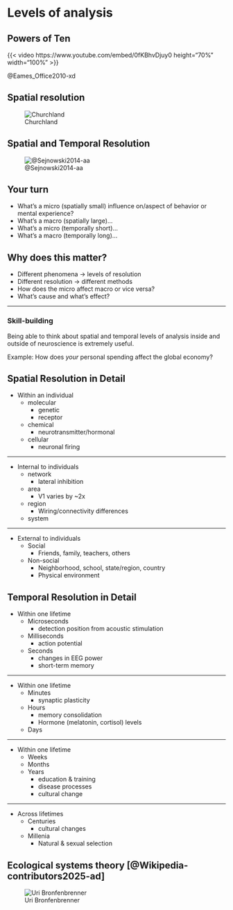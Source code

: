 # Levels of analysis

## Powers of Ten {-}

{{< video https://www.youtube.com/embed/0fKBhvDjuy0 height="70%" width="100%" >}}

@Eames_Office2010-xd

## Spatial resolution

![Churchland](../include/img/churchland-levels-of-analysis.gif)

## Spatial and Temporal Resolution {- #spatial-temporal-resolution}

![@Sejnowski2014-aa](https://media.springernature.com/lw685/springer-static/image/art%3A10.1038%2Fnn.3839/MediaObjects/41593_2014_Article_BFnn3839_Fig1_HTML.jpg)

## Your turn

- What's a micro (spatially small) influence on/aspect of behavior or mental experience?
- What's a macro (spatially large)...
- What's a micro (temporally short)...
- What's a macro (temporally long)...

## Why does this matter?

- Different phenomena -> levels of resolution
- Different resolution -> different methods
- How does the micro affect macro or vice versa?
- What's cause and what's effect?

---

::: {.callout-important}
### Skill-building

Being able to think about spatial and temporal levels of analysis inside and outside of neuroscience is extremely useful.

Example: How does *your* personal spending affect the global economy?
:::

## Spatial Resolution in Detail {-}

- Within an individual
    + molecular
        * genetic
        * receptor
    + chemical
        * neurotransmitter/hormonal
    + cellular
        * neuronal firing
        
---

- Internal to individuals
    + network
        * lateral inhibition
    + area
        * V1 varies by ~2x
    + region
        * Wiring/connectivity differences
    + system
    
---

- External to individuals
    + Social
        * Friends, family, teachers, others
    + Non-social
        * Neighborhood, school, state/region, country
        * Physical environment

## Temporal Resolution in Detail {-}

- Within one lifetime
    + Microseconds
        * detection position from acoustic stimulation
    + Milliseconds
        * action potential
    + Seconds
        * changes in EEG power
        * short-term memory

---

- Within one lifetime
    + Minutes
        * synaptic plasticity
    + Hours
        * memory consolidation
        * Hormone (melatonin, cortisol) levels
    + Days

---

- Within one lifetime
    + Weeks
    + Months
    + Years
        * education & training
        * disease processes
        * cultural change
        
---

- Across lifetimes
    + Centuries
        * cultural changes
    + Millenia
        * Natural & sexual selection

## Ecological systems theory [@Wikipedia-contributors2025-ad]

![Uri Bronfenbrenner](https://www.simplypsychology.org/wp-content/uploads/Bronfenbrenner-Ecological-Systems-Theory.jpeg)

